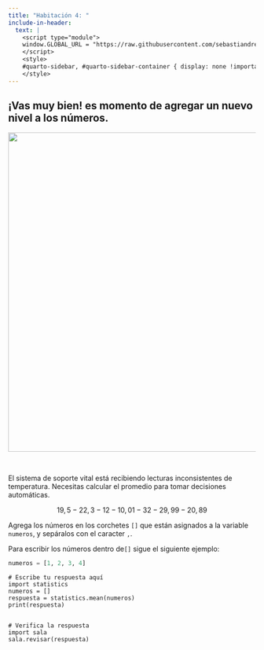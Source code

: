 ```yaml
---
title: "Habitación 4: "
include-in-header:
  text: |
    <script type="module">
    window.GLOBAL_URL = "https://raw.githubusercontent.com/sebastiandres/pyschool_2025/refs/heads/main/quarto/rooms/sala_04.py";
    </script>
    <style>
    #quarto-sidebar, #quarto-sidebar-container { display: none !important; }
    </style>
---
```


<h2>
¡Vas muy bien! es momento de agregar un nuevo nivel a los números.
</h2>

<center>
<img src="./sala_04.png" width="650">
</center>

<br/>

El sistema de soporte vital está recibiendo lecturas inconsistentes de temperatura. Necesitas calcular el promedio para tomar decisiones automáticas.

$$
19,5 - 22,3 - 12 - 10,01 - 32 - 29,99 - 20,89
$$

<div class="alert alert-info">
Agrega los números en los corchetes `[]` que están asignados a la variable `numeros`, y sepáralos con el caracter `,`.
</div>

::: {.callout-tip title="Pista" collapse="true"}

Para escribir los números dentro de`[]` sigue el siguiente ejemplo:
```python 
numeros = [1, 2, 3, 4]
```
:::

```pyodide-python
# Escribe tu respuesta aquí
import statistics
numeros = []
respuesta = statistics.mean(numeros)
print(respuesta)


# Verifica la respuesta
import sala
sala.revisar(respuesta)
```
